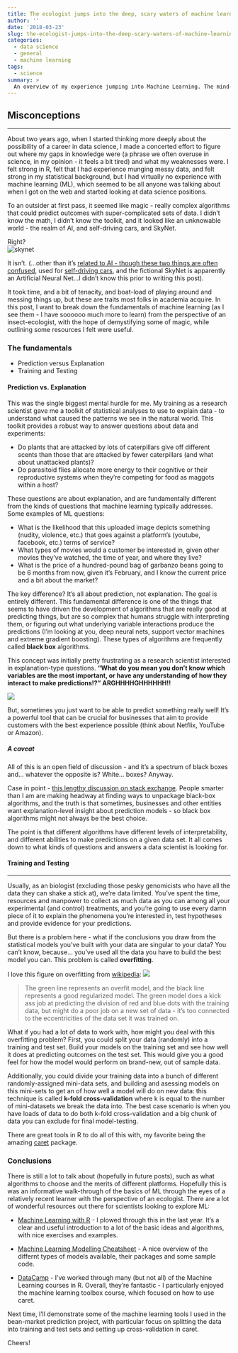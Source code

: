 ```yaml
---
title: The ecologist jumps into the deep, scary waters of machine learning...
author: ''
date: '2018-03-23'
slug: the-ecologist-jumps-into-the-deep-scary-waters-of-machine-learning
categories:
  - data science
  - general
  - machine learning
tags:
  - science
summary: >
  An overview of my experience jumping into Machine Learning. The mind-switch from explanation to prediction, and a basic overview of my understanding of what Machine Learning is (and isn't).
---
```


## Misconceptions
***
About two years ago, when I started thinking more deeply about the possibility of a career in data science, I made a concerted effort to figure out where my gaps in knowledge were (a phrase we often overuse in science, in my opinion - it feels a bit tired) and what my weaknesses were. I felt strong in R, felt that I had experience munging messy data, and felt strong in my statistical background, but I had virtually no experience with machine learning (ML), which seemed to be all anyone was talking about when I got on the web and started looking at data science positions.  

To an outsider at first pass, it seemed like magic - really complex algorithms that could predict outcomes with super-complicated sets of data. I didn't know the math, I didn't know the toolkit, and it looked like an unknowable world - the realm of AI, and self-driving cars, and SkyNet.  

Right?  
![skynet](https://media3.giphy.com/media/TAywY9f1YFila/giphy-downsized.gif?cid=e1bb72ff5ab58009636f326f770a39e5)  


It isn't. (...other than it's [related to AI - though these two things are often confused](https://www.forbes.com/sites/bernardmarr/2016/12/06/what-is-the-difference-between-artificial-intelligence-and-machine-learning/#f6555582742b), used for [self-driving cars](https://selfdrivingcars.mit.edu), and the fictional SkyNet is apparently an Artificial Neural Net...I didn't know this prior to writing this post).  

It took time, and a bit of tenacity, and boat-load of playing around and messing things up, but these are traits most folks in academia acquire. In this post, I want to break down the fundamentals of machine learning (as I see them - I have soooooo much more to learn) from the perspective of an insect-ecologist, with the hope of demystifying some of magic, while outlining some resources I felt were useful. 

### The fundamentals  
*  Prediction versus Explanation  
*  Training and Testing  

#### Prediction vs. Explanation

This was the single biggest mental hurdle for me. My training as a research scientist gave me a toolkit of statistical analyses to use to explain data - to understand what caused the patterns we see in the natural world. This toolkit provides a robust way to answer questions about data and experiments:  

*  Do plants that are attacked by lots of caterpillars give off different scents than those that are attacked by fewer caterpillars (and what about unattacked plants)?  
*  Do parasitoid flies allocate more energy to their cognitive or their reproductive systems when they're competing for food as maggots within a host?

These questions are about explanation, and are fundamentally different from the kinds of questions that machine learning typically addresses. Some examples of ML questions:  

*  What is the likelihood that this uploaded image depicts something (nudity, violence, etc.) that goes against a platform's (youtube, facebook, etc.) terms of service?  
*  What types of movies would a customer be interested in, given other movies they've watched, the time of year, and where they live?
*  What is the price of a hundred-pound bag of garbanzo beans going to be 6 months from now, given it's February, and I know the current price and a bit about the market?

The key difference? It's all about prediction, not explanation. The goal is entirely different. This fundamental difference is one of the things that seems to have driven the development of algorithms that are really good at predicting things, but are so complex that humans struggle with interpreting them, or figuring out what underlying variable interactions produce the predictions (I'm looking at you, deep neural nets, support vector machines and extreme gradient boosting). These types of algorithms are frequently called **black box** algorithms. 

This concept was initially pretty frustrating as a research scientist interested in explanation-type questions. **"What do you mean you don't know which variables are the most important, or have any understanding of how they interact to make predictions!?" ARGHHHHGHHHHHH!!**  
  
![](https://media3.giphy.com/media/Ui55Ib255ziSc/giphy-downsized.gif?cid=e1bb72ff5ab92c5b4c69426e638205d9)  

But, sometimes you just want to be able to predict something really well! It's a powerful tool that can be crucial for businesses that aim to provide customers with the best experience possible (think about Netflix, YouTube or Amazon).  

##### A caveat 

All of this is an open field of discussion - and it's a spectrum of black boxes and... whatever the opposite is? White... boxes? Anyway.

Case in point - [this lengthy discussion on stack exchange](https://datascience.stackexchange.com/questions/22335/why-are-machine-learning-models-called-black-boxes).  People smarter than I am are making headway at finding ways to unpackage black-box algorithms, and the truth is that sometimes, businesses and other entities want explanation-level insight about prediction models - so black box algorithms might not always be the best choice. 

The point is that different algorithms have different levels of interpretability, and different abilities to make predictions on a given data set. It all comes down to what kinds of questions and answers a data scientist is looking for. 
 
#### Training and Testing
***  
Usually, as an biologist (excluding those pesky genomicists who have all the data they can shake a stick at), we're data limited. You've spent the time, resources and manpower to collect as much data as you can among all your experimental (and control) treatments, and you're going to use every damn piece of it to explain the phenomena you're interested in, test hypotheses and provide evidence for your predictions. 

But there is a problem here - what if the conclusions you draw from the statistical models you've built with your data are singular to your data? You can't know, because... you've used all the data you have to build the best model you can. This problem is called **overfitting**.  

I love this figure on overfitting from [wikipedia](https://en.wikipedia.org/wiki/Overfitting): ![](/img/overfitting.png)  

> The green line represents an overfit model, and the black line represents a good regularized model. The green model does a kick ass job at predicting the division of red and blue dots with the training data, but might do a poor job on a new set of data - it's too connected to the eccentricities of the data set it was trained on.  

What if you had a lot of data to work with, how might you deal with this overfitting problem? First, you could split your data (randomly) into a training and test set. Build your models on the training set and see how well it does at predicting outcomes on the test set. This would give you a good feel for how the model would perform on brand-new, out of sample data. 

Additionally, you could divide your training data into a bunch of different randomly-assigned mini-data sets, and building and asessing models on this mini-sets to get an of how well a model will do on new data: this technique is called **k-fold cross-validation** where k is equal to the number of mini-datasets we break the data into. The best case scenario is when you have loads of data to do both k-fold cross-validation and a big chunk of data you can exclude for final model-testing. 

There are great tools in R to do all of this with, my favorite being the amazing [caret](https://cran.r-project.org/web/packages/caret/vignettes/caret.pdf) package.

### Conclusions

There is still a lot to talk about (hopefully in future posts), such as what algorithms to choose and the merits of different platforms. Hopefully this is was an informative walk-through of the basics of ML through the eyes of a relatively recent learner with the perspective of an ecologist. There are a lot of wonderful resources out there for scientists looking to explore ML:  

*  [Machine Learning with R](https://www.amazon.com/Machine-Learning-techniques-predictive-modeling/dp/1784393908/ref=pd_lpo_sbs_14_t_0?_encoding=UTF8&psc=1&refRID=Y5AC2GTZPF1WE1WT7QKP) - I plowed through this in the last year. It's a clear and useful introduction to a lot of the basic ideas and algorithms, with nice exercises and examples.  

*  [Machine Learning Modelling Cheatsheet](https://github.com/rstudio/cheatsheets/raw/master/Machine%20Learning%20Modelling%20in%20R.pdf) - A nice overview of the differnt types of models available, their packages and some sample code. 

*  [DataCamp](www.datacamp.com) - I've worked through many (but not all) of the Machine Learning courses in R. Overall, they're fantastic - I particularly enjoyed the machine learning toolbox course, which focused on how to use caret. 

Next time, I'll demonstrate some of the machine learning tools I used in the bean-market prediction project, with particular focus on splitting the data into training and test sets and setting up cross-validation in caret. 

Cheers!